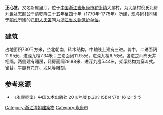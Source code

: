 {{文物保护单位
| 级别 = 省级
| 省区市 = 浙江省
| 名称 = [[花街大夫第|花街大夫第]]（含正心堂）
| 图片 = 
| 编号 = 61-36
| 分类 = 古建筑
| 时代 = [[清|清]]
| 所在 = [[浙江省|浙江省]][[金华市|金华市]][[永康市|永康市]]
| 登录 = 2005年
}}

'''正心堂'''，又名新屋里厅，位于[[中国|中国]][[浙江省|浙江省]][[永康市|永康市]][[花街镇|花街镇]]大屋村，为大屋村倪氏北房九世祖志颜公于[[清|清]][[乾隆|乾隆]]三十五年至四十年（1770年-1775年）所建，现与同村同族于[[明代|明代]]所建的[[花街大夫第|花街大夫第]]同为[[浙江省文物保护单位|浙江省文物保护单位]]。

== 建筑 ==
占地面积730平方米，坐北朝南，砖木结构。中轴线上建有三进。其中，二进面阔11.95米，进深九檀7.34米；三进面阔11.95米，进深九檀6.76米。各进之间有天井相隔。两侧建有厢房，厢房面阔29.88米，进深九檀5.44米，架梁结构为穿斗式。雀替、牛腿有花卉、龙凤等雕刻。

== 参考来源 ==
*《永康祠堂》中国艺术出版社 2010年版 p.299 ISBN 978-18121-5-5

[[Category:浙江清朝建築物|Category:浙江清朝建築物]]
[[Category:永康市|Category:永康市]]
